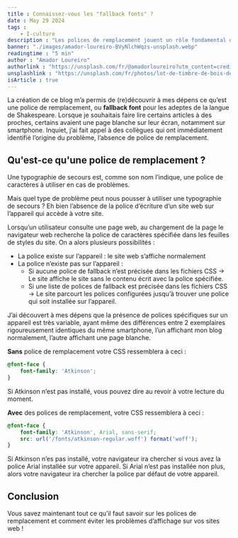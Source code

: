```yaml
---
title : Connaissez-vous les "fallback fonts" ?
date : May 29 2024
tags :
    - I-culture
description : "Les polices de remplacement jouent un rôle fondamental dans l'affichage de nos sites web, découvrez lequel et comment en mettre en place sur vos projets."
banner: "./images/amador-loureiro-BVyNlchWqzs-unsplash.webp"
readingtime : "5 min"
author : "Amador Loureiro"
authorlink : "https://unsplash.com/fr/@amadorloureiro?utm_content=creditCopyText&utm_medium=referral&utm_source=unsplash"
unsplashlink : "https://unsplash.com/fr/photos/lot-de-timbre-de-bois-de-lettre-BVyNlchWqzs?utm_content=creditCopyText&utm_medium=referral&utm_source=unsplash"
isArticle : true
---
```

La création de ce blog m’a permis de (re)découvrir à mes dépens ce qu’est une police de remplacement, ou **fallback font** pour les adeptes de la langue de Shakespeare. Lorsque je souhaitais faire lire certains articles à des proches, certains avaient une page blanche sur leur écran, notamment sur smartphone. Inquiet, j’ai fait appel à des collègues qui ont immédiatement identifié l’origine du problème, l’absence de police de remplacement.

## Qu'est-ce qu'une police de remplacement ?

Une typographie de secours est, comme son nom l’indique, une police de caractères à utiliser en cas de problèmes.

Mais quel type de problème peut nous pousser à utiliser une typographie de secours ? Eh bien l’absence de la police d’écriture d’un site web sur l’appareil qui accède à votre site.

Lorsqu’un utilisateur consulte une page web, au chargement de la page le navigateur web recherche la police de caractères spécifiée dans les feuilles de styles du site. On a alors plusieurs possibilités :

- La police existe sur l’appareil : le site web s’affiche normalement
- La police n’existe pas sur l’appareil :
  - Si aucune police de fallback n’est précisée dans les fichiers CSS → Le site affiche le site sans le contenu écrit avec la police spécifiée.
  - Si une liste de polices de fallback est précisée dans les fichiers CSS → Le site parcourt les polices configurées jusqu’à trouver une police qui soit installée sur l’appareil.

J’ai découvert à mes dépens que la présence de polices spécifiques sur un appareil est très variable, ayant même des différences entre 2 exemplaires rigoureusement identiques du même smartphone, l’un affichant mon blog normalement, l’autre affichant une page blanche.

**Sans** police de remplacement votre CSS ressemblera à ceci :

```css
@font-face {
	font-family: 'Atkinson';
}
```

Si Atkinson n’est pas installé, vous pouvez dire au revoir à votre lecture du moment.

**Avec** des polices de remplacement, votre CSS ressemblera à ceci :

```css
@font-face {
	font-family: 'Atkinson', Arial, sans-serif;
	src: url('/fonts/atkinson-regular.woff') format('woff');
}
```

Si Atkinson n’es pas installé, votre navigateur ira chercher si vous avez la police Arial installée sur votre appareil. Si Arial n’est pas installée non plus, alors votre navigateur ira chercher la police par défaut de votre appareil.

## Conclusion

Vous savez maintenant tout ce qu’il faut savoir sur les polices de remplacement et comment éviter les problèmes d’affichage sur vos sites web !
